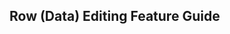 
<Head>
  <title>Material React Table Docs - Row (Data) Editing Feature Guide</title>
  <meta
    name="description"
    content="How to enable data editing features in Material React Table"
  />
</Head>

## Row (Data) Editing Feature Guide
